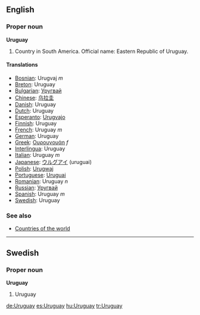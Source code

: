 ==English==

===Proper noun===
'''Uruguay'''
# Country in South America. Official name: Eastern Republic of Uruguay.

====Translations====

*[[Bosnian]]: Urugvaj ''m''
*[[Breton]]: Uruguay
*[[Bulgarian]]: [[Уругвай]]
*[[Chinese]]: [[乌拉圭]]
*[[Danish]]: Uruguay
*[[Dutch]]: Uruguay
*[[Esperanto]]: [[Urugvajo]]
*[[Finnish]]: Uruguay
*[[French]]: Uruguay ''m''
*[[German]]: Uruguay
*[[Greek]]: [[Ουρουγουάη]] ''f''
*[[Interlingua]]: Uruguay
*[[Italian]]: Uruguay ''m''
*[[Japanese]]: [[ウルグアイ]] (uruguai)
*[[Polish]]: [[Urugwaj]]
*[[Portuguese]]: [[Uruguai]]
*[[Romanian]]: Uruguay ''n''
*[[Russian]]: [[Уругвай]]
*[[Spanish]]: Uruguay ''m''
*[[Swedish]]: Uruguay

===See also===
* [[Countries of the world]]

----
==Swedish==
===Proper noun===
'''Uruguay'''
# Uruguay

[[de:Uruguay]]
[[es:Uruguay]]
[[hu:Uruguay]]
[[tr:Uruguay]]